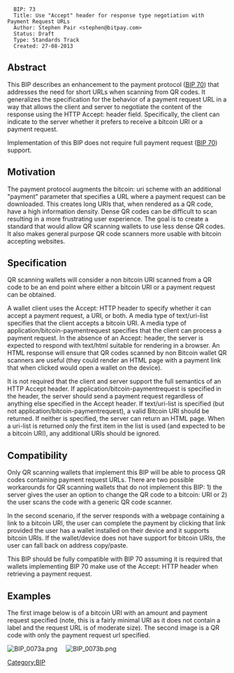 {{bip}}

<pre>
  BIP: 73
  Title: Use "Accept" header for response type negotiation with Payment Request URLs 
  Author: Stephen Pair <stephen@bitpay.com>
  Status: Draft
  Type: Standards Track
  Created: 27-08-2013
</pre>

==Abstract==

This BIP describes an enhancement to the payment protocol ([[BIP 0070|BIP 70]])
that addresses the need for short URLs when scanning from QR codes.  It
generalizes the specification for the behavior of a payment request URL in a 
way that allows the client and server to negotiate the content of the 
response using the HTTP Accept: header field.  Specifically, the client
can indicate to the server whether it prefers to receive a bitcoin URI or
a payment request.

Implementation of this BIP does not require full payment request ([[BIP 0070|BIP 70]]) support.

==Motivation==

The payment protocol augments the bitcoin: uri scheme with an additional
"payment" parameter that specifies a URL where a payment request can be
downloaded.  This creates long URIs that, when rendered as a QR code, have
a high information density.  Dense QR codes can be difficult to scan resulting
in a more frustrating user experience.  The goal is to create a standard that
would allow QR scanning wallets to use less dense QR codes.  It also makes
general purpose QR code scanners more usable with bitcoin accepting 
websites.

==Specification==

QR scanning wallets will consider a non bitcoin URI scanned from a QR code to
be an end point where either a bitcoin URI or a payment request can be obtained.

A wallet client uses the Accept: HTTP header to specify whether it can accept 
a payment request, a URI, or both.  A media type of text/uri-list specifies that
the client accepts a bitcoin URI. A media type of application/bitcoin-paymentrequest
specifies that the client can process a payment request.  In the absence of an 
Accept: header, the server is expected to respond with text/html suitable for 
rendering in a browser.  An HTML response will ensure that QR codes scanned
by non Bitcoin wallet QR scanners are useful (they could render an HTML page
with a payment link that when clicked would open a wallet on the device).

It is not required that the client and server support the full semantics of an 
HTTP Accept header.  If application/bitcoin-paymentrequest is specified in the
header, the server should send a payment request regardless of anything else
specified in the Accept header.  If text/uri-list is specified (but not 
application/bitcoin-paymentrequest), a valid Bitcoin URI should be returned.  If 
neither is specified, the server can return an HTML page.  When a uri-list is returned
only the first item in the list is used (and expected to be a bitcoin URI), any additional
URIs should be ignored.

==Compatibility==

Only QR scanning wallets that implement this BIP will be able to process QR 
codes containing payment request URLs.  There are two possible workarounds for QR
scanning wallets that do not implement this BIP: 1) the server gives the user an 
option to change the QR code to a bitcoin: URI or 2) the user scans the code with 
a generic QR code scanner.

In the second scenario, if the server responds with a webpage containing a link 
to a bitcoin URI, the user can complete the payment by clicking that link provided
the user has a wallet installed on their device and it supports bitcoin URIs.  If the 
wallet/device does not have support for bitcoin URIs, the user can fall back on
address copy/paste.

This BIP should be fully compatible with BIP 70 assuming it is required that wallets
implementing BIP 70 make use of the Accept: HTTP header when retrieving a
payment request.

==Examples==
The first image below is of a bitcoin URI with an amount and payment request 
specified (note, this is a fairly minimal URI as it does not contain a 
label and the request URL is of moderate size).  The second image is a QR
code with only the payment request url specified.

[[File:BIP_0073a.png]]&nbsp;&nbsp;&nbsp;&nbsp;&nbsp;[[File:BIP_0073b.png]]
[[Category:BIP]]
